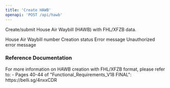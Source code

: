```yaml
---
title: 'Create HAWB'
openapi: 'POST /api/hawb'
---
```


Create/submit House Air Waybill (HAWB) with FHL/XFZB data.


<ParamField status="200" type="object">
  <ParamField name="hawbNumber" type="string">
    House Air Waybill number
  </ParamField>
  <ParamField name="status" type="string">
    Creation status
  </ParamField>
</ParamField>


<ParamField status="400" type="object">
  <ParamField name="error" type="string">
    Error message
  </ParamField>
</ParamField>


<ParamField status="401" type="object">
  <ParamField name="error" type="string">
    Unauthorized error message
  </ParamField>
</ParamField>

### Reference Documentation

<Info>
For more information on HAWB creation with FHL/XFZB format, please refer to:
- Pages 40-44 of "Functional_Requirements_V18 FINAL": https://belli.sg/4nxxCDR
</Info>